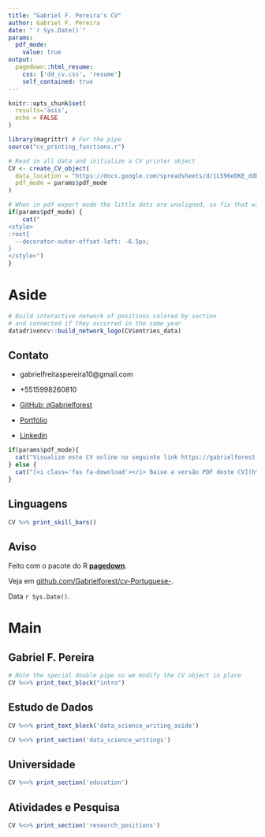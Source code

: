 ```yaml
---
title: "Gabriel F. Pereira's CV"
author: Gabriel F. Pereira
date: "`r Sys.Date()`"
params:
  pdf_mode:
    value: true
output:
  pagedown::html_resume:
    css: ['dd_cv.css', 'resume']
    self_contained: true
---
```


```r
knitr::opts_chunk$set(
  results='asis', 
  echo = FALSE
)

library(magrittr) # For the pipe
source("cv_printing_functions.r")

# Read in all data and initialize a CV printer object
CV <- create_CV_object(
  data_location = "https://docs.google.com/spreadsheets/d/1LS96eDKE_ddDqB2YQMjkuoG2GUElFBhcqCBUWs3RpJ8/edit?usp=sharing",  
  pdf_mode = params$pdf_mode
)

```


```r
# When in pdf export mode the little dots are unaligned, so fix that with some conditional CSS.
if(params$pdf_mode) {
    cat("
<style>
:root{
  --decorator-outer-offset-left: -6.5px;
}
</style>")
}
```


Aside
================================================================================

```r
# Build interactive network of positions colored by section
# and connected if they occurred in the same year
datadrivencv::build_network_logo(CV$entries_data)
```



## Contato 

- <i class="fa fa-envelope"></i> gabrielfreitaspereira10@gmail.com

- <i class="fa fa-phone"></i> +5515998260810

- <i class="fa fa-github"></i> [GitHub: `@`Gabrielforest](https://github.com/Gabrielforest)

- <i class="fa fa-home"></i> [Portfólio](https://gabrielforest.github.io/portfolio/)

- <i class="fa fa-linkedin"></i> [Linkedin](https://www.linkedin.com/in/gabriel-de-freitas-pereira-925260205)



```r
if(params$pdf_mode){
  cat("Visualize este CV online no seguinte link https://gabrielforest.github.io/cv-Portuguese-/")
} else {
  cat("[<i class='fas fa-download'></i> Baixe a versão PDF deste CV](https://github.com/gabrielforest/cv-Portuguese-/raw/master/docs/freitas_cv.pdf)")
}
```


Linguagens {#skills}
--------------------------------------------------------------------------------

```r
CV %>% print_skill_bars()
```



Aviso {#disclaimer}
--------------------------------------------------------------------------------

Feito com o pacote do R [**pagedown**](https://github.com/rstudio/pagedown). 

Veja em [github.com/Gabrielforest/cv-Portuguese-](https://github.com/gabrielforest/cv-Portuguese-).

Data `r Sys.Date()`.



Main
================================================================================

Gabriel F. Pereira {#title}
--------------------------------------------------------------------------------

```r
# Note the special double pipe so we modify the CV object in place
CV %<>% print_text_block("intro") 
```



Estudo de Dados {data-icon=chart-line}
--------------------------------------------------------------------------------

::: aside
```r
CV %<>% print_text_block('data_science_writing_aside')
```
:::

```r
CV %<>% print_section('data_science_writings')
```



Universidade {data-icon=graduation-cap data-concise=true}
--------------------------------------------------------------------------------

```r
CV %<>% print_section('education')
```



Atividades e Pesquisa {data-icon=laptop}
--------------------------------------------------------------------------------

```r
CV %<>% print_section('research_positions')
```









